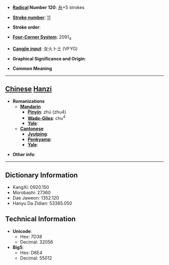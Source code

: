 * '''[[Wiktionary:Chinese radical index| Radical]] Number 120''': [[Wiktionary:Chinese radical index 糸|糸]]+5 strokes

* '''[[Wiktionary:Chinese total strokes index|Stroke number]]''': [[Wiktionary:Chinese total strokes index 11|11]]

* '''Stroke order''': 

* '''[[Wiktionary:Chinese four corner index|Four-Corner System]]''': 2091<sub>4</sub>

* '''[[Wiktionary:Chinese Cangjie index|Cangjie input]]''': 女火卜土 (VFYG)

* '''Graphical Significance and Origin''': 

* '''Common Meaning'''

----

== [[Chinese]] [[Hanzi]] ==

* '''Romanizations'''
** '''[[Mandarin]]'''
*** '''[[Pinyin]]''': zhù (zhu4)
*** '''[[Wade-Giles]]''': chu<sup>4</sup>
*** '''[[Yale]]''': 
** '''[[Cantonese]]'''
*** '''[[Jyutping]]''':
*** '''[[Penkyamp]]''': 
*** '''[[Yale]]''': 

* '''Other info''': 

----

== Dictionary Information ==

* KangXi: 0920.150
* Morobashi: 27360
* Dae Jaweon: 1352.120
* Hanyu Da Zidian: 53385.050

== Technical Information ==

* '''Unicode''':
** Hex: 7D38
** Decimal: 32056
* '''Big5''':
** Hex: D6E4
** Decimal: 55012